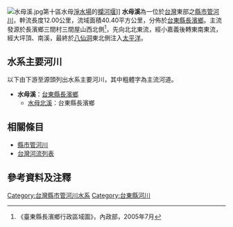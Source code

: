 {{Infobox river
|name=水母溪
|image=
|length=12.00公里
|basin_size=40.40平方公里
|source1_location=三間屋山
|mouth_location=[[太平洋|太平洋]]
|basin_countries=[[台灣|台灣]]
}}
[[File:水母溪.jpg|thumb]]第十區水母[[淨水場|淨水場]]的[[攔河堰|攔河堰]]]]
'''水母溪'''為一位於[[台灣|台灣]]東部之[[縣市管河川|縣市管河川]]，幹流長度12.00公里，流域面積40.40平方公里，分佈於[[臺東縣|台東縣]][[長濱鄉|長濱鄉]]。主流發源於長濱鄉三間村三間屋山西北側<ref>《臺東縣長濱鄉行政區域圖》，內政部，2005年7月</ref>，先向北北東流，經小嘉義後轉東南東流，經大坪頂、南溪，最終於[[八仙洞_(台東縣)|八仙洞]]東北側注入[[太平洋|太平洋]]。

==水系主要河川==
以下由下游至源頭列出水系主要河川，其中粗體字為主流河道。
*'''水母溪'''：[[台東縣|台東縣]][[長濱鄉|長濱鄉]]
**[[水母北溪|水母北溪]]：台東縣長濱鄉

==相關條目==
*[[縣市管河川|縣市管河川]]
*[[台灣河流列表|台灣河流列表]]

==參考資料及注釋==
<div class="references-small">
<references />
</div>

{{台灣河流}}

[[Category:台灣縣市管河川水系|Category:台灣縣市管河川水系]]
[[Category:台東縣河川|Category:台東縣河川]]